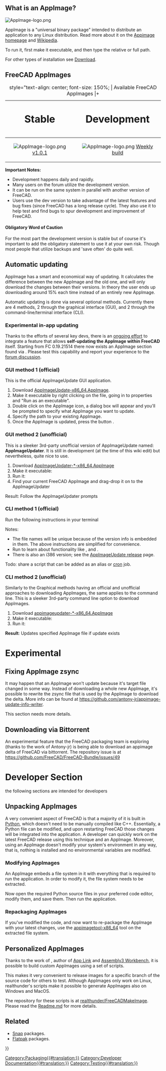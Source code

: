 <languages/>
<translate>

</translate>
{{TOCright}}
<translate>

== What is an AppImage? == <!--T:1-->

<!--T:29-->
[[Image:AppImage-logo.png|link=https://appimage.org]] {{Emphasis|Package once and run everywhere. Reach users on all major Linux desktop distributions.}}

<!--T:2-->
AppImage is a "universal binary package" intended to distribute an application to any Linux distribution. Read more about it on the [https://appimage.org Appimage homepage] and [https://en.wikipedia.org/wiki/AppImage Wikipedia].

<!--T:42-->
To run it, first make it executable, and then type the relative or full path.

</translate>
{{Code|code=
chmod +x FreeCAD_xxx-x86_64.AppImage
./FreeCAD_xxx-x86_64.AppImage
}}
<translate>

<!--T:32-->
For other types of installation see [[Download|Download]].

== FreeCAD AppImages == <!--T:3-->

</translate>
{| class="wikitable" style="margin-left: auto; margin-right: auto; border: none;"
|+ style="text-align: center; font-size: 150%; | Available FreeCAD AppImages
|+
! style="text-align: center; font-size: 200%;" | Stable
! style="text-align: center; font-size: 200%;" | Development
|-
| style="text-align: center;" | [[Image:AppImage-logo.png|link=https://github.com/FreeCAD/FreeCAD-Bundle/releases/tag/1.0.1]] [https://github.com/FreeCAD/FreeCAD-Bundle/releases/tag/1.0.1 v1.0.1]
| style="text-align: center;" | [[Image:AppImage-logo.png|link=https://github.com/FreeCAD/FreeCAD-Bundle/releases/tag/weekly-builds]] [https://github.com/FreeCAD/FreeCAD-Bundle/releases/tag/weekly-builds Weekly build]
|}
<translate>

<!--T:6-->
'''Important Notes:'''
* Development happens daily and rapidly.
* Many users on the forum utilize the development version. 
* It can be run on the same system in parallel with another version of FreeCAD. 
* Users use the dev version to take advantage of the latest features and bug fixes (since FreeCAD has a long release cycle). They also use it to help test and find bugs to spur development and improvement of FreeCAD. 

==== Obligatory Word of Caution ==== <!--T:55-->

<!--T:34-->
For the most part the development version is stable but of course it's important to add the obligatory statement to use it at your own risk. Though most people that utilize backups and 'save often' do quite well.

== Automatic updating == <!--T:8-->

<!--T:21-->
AppImage has a smart and economical way of updating. It calculates the difference between the new AppImage and the old one, and will only download the changes between their versions. In theory the user ends up downloading around 15% each time instead of an entirely new AppImage.

<!--T:22-->
Automatic updating is done via several optional methods. Currently there are 4 methods, 2 through the graphical interface (GUI), and 2 through the command-line/terminal interface (CLI).

=== Experimental in-app updating === <!--T:53-->

<!--T:54-->
Thanks to the efforts of several key devs, there is an [https://forum.freecad.org/viewtopic.php?f=8&t=44324 ongoing effort] to integrate a feature that allows '''self-updating the AppImage within FreeCAD''' itself. Starting from FC 0.19.21514 there now exists an AppImage section found via {{MenuCommand|Edit → Preferences → AppImage}}. Please test this capability and report your experience to the [https://forum.freecad.org/viewtopic.php?f=8&t=44324 forum discussion].

=== GUI method 1 (official) === <!--T:9-->

<!--T:23-->
This is the official AppImageUpdate GUI application.
# Download [https://github.com/AppImage/AppImageUpdate/releases/download/continuous/AppImageUpdate-x86_64.AppImage AppImageUpdate-x86_64.AppImage].
# Make it executable by right clicking on the file, going in to properties and "Run as an executable".
# Double click on the AppImage icon, a dialog box will appear and you'll be prompted to specify what AppImage you want to update.
# Specify the path to your existing AppImage.
# Once the AppImage is updated, press the button {{Button|Run updated AppImage}}.

=== GUI method 2 (unofficial) === <!--T:35-->

<!--T:36-->
This is a sleeker 3rd-party unofficial version of AppImageUpdate named: '''AppImageUpdater'''. It is still in development (at the time of this wiki edit) but nevertheless, quite nice to use.
# Download [https://github.com/antony-jr/AppImageUpdater/releases/tag/continuous AppImageUpdater-*-x86_64.AppImage]
# Make it executable: {{Code|code=chmod +x AppImageUpdater*-x86_64.AppImage}}
# Run it: {{Code|code=source AppImageUpdater*-x86_64.AppImage}}
# Find your current FreeCAD AppImage and drag-drop it on to the AppImageUpdater
Result: Follow the AppImageUpdater prompts

=== CLI method 1 (official) === <!--T:10-->

<!--T:24-->
Run the following instructions in your terminal

</translate>
{{Code|code=
wget https://github.com/AppImage/AppImageUpdate/releases/download/continuous/appimageupdatetool-x86_64.AppImage
chmod +x ./appimageupdatetool-x86_64.AppImage
./appimageupdatetool.AppImage path/to/old/FreeCAD.AppImage
chmod +x path/to/updated/FreeCAD.AppImage
./path/to/updated/FreeCAD.AppImage
}}
<translate>

<!--T:25-->
Notes:
* The file names will be unique because of the version info is embedded in them. The above instructions are simplified for convenience.
* Run {{incode|./appimageupdatetool-x86_64.AppImage --help}} to learn about functionality like {{incode|--remove-old}}, {{incode|--overwrite}} and {{incode|--self-update}}.
* There is also an i386 version; see the [https://github.com/AppImage/AppImageUpdate/releases AppImageUpdate release] page.

<!--T:11-->
Todo: share a script that can be added as an alias or [https://en.wikipedia.org/wiki/Cron cron] job.

=== CLI method 2 (unofficial) === <!--T:38-->

<!--T:39-->
Similarly to the Graphical methods having an official and unofficial approaches to downloading AppImages, the same applies to the command line. This is a sleeker 3rd-party command line option to download AppImages.

<!--T:40-->
# Download [https://github.com/antony-jr/AppImageUpdater/releases/tag/continuous-cli appimageupdater-*-x86_64.AppImage]
# Make it executable: {{Code|code=chmod +x appimageupdater*-x86_64.AppImage}}
# Run it: {{Code|code=source appimageupdater*-x86_64.AppImage /path/to/old/FreeCAD-AppImage.AppImage}}
'''Result''': Updates specified AppImage file if update exists


= Experimental = <!--T:56-->

== Fixing AppImage zsync == <!--T:57-->

<!--T:58-->
It may happen that an AppImage won't update because it's target file changed in some way. Instead of downloading a whole new AppImage, it's possible to rewrite the zsync file that is used by the AppImage to download the delta. More info can be found at https://github.com/antony-jr/appimage-update-info-writer. 

<!--T:59-->
This section needs more details.

== Downloading via Bittorrent == <!--T:60-->

<!--T:61-->
An experimental feature that the FreeCAD packaging team is exploring (thanks to the work of Antony-jr) is being able to download an appimage delta of FreeCAD via bittorrent. The repository issue is at https://github.com/FreeCAD/FreeCAD-Bundle/issues/49

= Developer Section = <!--T:47-->

<!--T:48-->
{{Emphasis|Note:}} the following sections are intended for developers 

== Unpacking AppImages == <!--T:12-->

<!--T:13-->
A very convenient aspect of FreeCAD is that a majority of it is built in [[Python|Python]], which doesn't need to be manually compiled like C++. Essentially, a Python file can be modified, and upon restarting FreeCAD those changes will be integrated into the application. A developer can quickly work on the latest FreeCAD release using this technique and an AppImage. Moreover, using an AppImage doesn't modify your system's environment in any way, that is, nothing is installed and no environmental variables are modified.

=== Modifying AppImages === <!--T:14-->

<!--T:27-->
An AppImage embeds a file system in it with everything that is required to run the application. In order to modify it, the file system needs to be extracted.

</translate>
{{Code|code=
./FreeCAD_xxx.AppImage --appimage-extract
cd squashfs-root/
}}
<translate>

<!--T:15-->
Now open the required Python source files in your preferred code editor, modify them, and save them. Then run the application.

</translate>
{{Code|code=
./AppRun
}}
<translate>

=== Repackaging AppImages === <!--T:16-->

<!--T:17-->
If you've modified the code, and now want to re-package the AppImage with your latest changes, use the [https://github.com/AppImage/AppImageKit/releases/download/continuous/appimagetool-x86_64.AppImage appimagetool-x86_64] tool on the extracted file system.

</translate>
{{Code|code=
cd ..
wget "https://github.com/AppImage/AppImageKit/releases/download/continuous/appimagetool-x86_64.AppImage"
chmod +x appimagetool-x86_64.AppImage
./appimagetool-x86_64.AppImage squashfs-root
}}
<translate>

== Personalized AppImages == <!--T:49-->

<!--T:50-->
Thanks to the work of {{Emphasis|realthunder}}, author of [[App_Link|App Link]] and [[Assembly3_Workbench|Assembly3 Workbench]], it is possible to build custom AppImages using a set of scripts.

<!--T:51-->
This makes it very convenient to release images for a specific branch of the source code for others to test. Although AppImages only work on Linux, realthunder's scripts make it possible to generate AppImages also on Windows and MacOS.

<!--T:52-->
The repository for these scripts is at [https://github.com/realthunder/FreeCADMakeImage realthunder/FreeCADMakeImage]. Please read the [https://github.com/realthunder/FreeCADMakeImage/blob/master/Readme.md Readme.md] for more details.

== Related == <!--T:62-->

<!--T:63-->
* [[Ubuntu_Snap|Snap]] packages.
* [[Flatpak|Flatpak]] packages.


</translate>
[[Category:Packaging{{#translation:}}]]
[[Category:Developer Documentation{{#translation:}}]]
[[Category:Testing{{#translation:}}]]
{{Userdocnavi{{#translation:}}}}